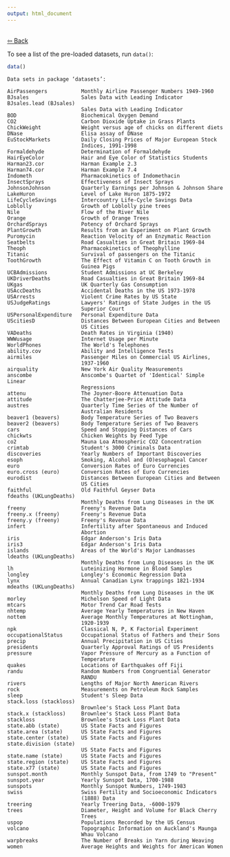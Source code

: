 ```yaml
---
output: html_document
---
```


<br>
[⇦ Back](../../R.html)

To see a list of the pre-loaded datasets, run `data()`:

```r
data()
```

```
Data sets in package ‘datasets’:

AirPassengers           Monthly Airline Passenger Numbers 1949-1960
BJsales                 Sales Data with Leading Indicator
BJsales.lead (BJsales)
                        Sales Data with Leading Indicator
BOD                     Biochemical Oxygen Demand
CO2                     Carbon Dioxide Uptake in Grass Plants
ChickWeight             Weight versus age of chicks on different diets
DNase                   Elisa assay of DNase
EuStockMarkets          Daily Closing Prices of Major European Stock
                        Indices, 1991-1998
Formaldehyde            Determination of Formaldehyde
HairEyeColor            Hair and Eye Color of Statistics Students
Harman23.cor            Harman Example 2.3
Harman74.cor            Harman Example 7.4
Indometh                Pharmacokinetics of Indomethacin
InsectSprays            Effectiveness of Insect Sprays
JohnsonJohnson          Quarterly Earnings per Johnson & Johnson Share
LakeHuron               Level of Lake Huron 1875-1972
LifeCycleSavings        Intercountry Life-Cycle Savings Data
Loblolly                Growth of Loblolly pine trees
Nile                    Flow of the River Nile
Orange                  Growth of Orange Trees
OrchardSprays           Potency of Orchard Sprays
PlantGrowth             Results from an Experiment on Plant Growth
Puromycin               Reaction Velocity of an Enzymatic Reaction
Seatbelts               Road Casualties in Great Britain 1969-84
Theoph                  Pharmacokinetics of Theophylline
Titanic                 Survival of passengers on the Titanic
ToothGrowth             The Effect of Vitamin C on Tooth Growth in
                        Guinea Pigs
UCBAdmissions           Student Admissions at UC Berkeley
UKDriverDeaths          Road Casualties in Great Britain 1969-84
UKgas                   UK Quarterly Gas Consumption
USAccDeaths             Accidental Deaths in the US 1973-1978
USArrests               Violent Crime Rates by US State
USJudgeRatings          Lawyers' Ratings of State Judges in the US
                        Superior Court
USPersonalExpenditure   Personal Expenditure Data
UScitiesD               Distances Between European Cities and Between
                        US Cities
VADeaths                Death Rates in Virginia (1940)
WWWusage                Internet Usage per Minute
WorldPhones             The World's Telephones
ability.cov             Ability and Intelligence Tests
airmiles                Passenger Miles on Commercial US Airlines,
                        1937-1960
airquality              New York Air Quality Measurements
anscombe                Anscombe's Quartet of 'Identical' Simple Linear
                        Regressions
attenu                  The Joyner-Boore Attenuation Data
attitude                The Chatterjee-Price Attitude Data
austres                 Quarterly Time Series of the Number of
                        Australian Residents
beaver1 (beavers)       Body Temperature Series of Two Beavers
beaver2 (beavers)       Body Temperature Series of Two Beavers
cars                    Speed and Stopping Distances of Cars
chickwts                Chicken Weights by Feed Type
co2                     Mauna Loa Atmospheric CO2 Concentration
crimtab                 Student's 3000 Criminals Data
discoveries             Yearly Numbers of Important Discoveries
esoph                   Smoking, Alcohol and (O)esophageal Cancer
euro                    Conversion Rates of Euro Currencies
euro.cross (euro)       Conversion Rates of Euro Currencies
eurodist                Distances Between European Cities and Between
                        US Cities
faithful                Old Faithful Geyser Data
fdeaths (UKLungDeaths)
                        Monthly Deaths from Lung Diseases in the UK
freeny                  Freeny's Revenue Data
freeny.x (freeny)       Freeny's Revenue Data
freeny.y (freeny)       Freeny's Revenue Data
infert                  Infertility after Spontaneous and Induced
                        Abortion
iris                    Edgar Anderson's Iris Data
iris3                   Edgar Anderson's Iris Data
islands                 Areas of the World's Major Landmasses
ldeaths (UKLungDeaths)
                        Monthly Deaths from Lung Diseases in the UK
lh                      Luteinizing Hormone in Blood Samples
longley                 Longley's Economic Regression Data
lynx                    Annual Canadian Lynx trappings 1821-1934
mdeaths (UKLungDeaths)
                        Monthly Deaths from Lung Diseases in the UK
morley                  Michelson Speed of Light Data
mtcars                  Motor Trend Car Road Tests
nhtemp                  Average Yearly Temperatures in New Haven
nottem                  Average Monthly Temperatures at Nottingham,
                        1920-1939
npk                     Classical N, P, K Factorial Experiment
occupationalStatus      Occupational Status of Fathers and their Sons
precip                  Annual Precipitation in US Cities
presidents              Quarterly Approval Ratings of US Presidents
pressure                Vapor Pressure of Mercury as a Function of
                        Temperature
quakes                  Locations of Earthquakes off Fiji
randu                   Random Numbers from Congruential Generator
                        RANDU
rivers                  Lengths of Major North American Rivers
rock                    Measurements on Petroleum Rock Samples
sleep                   Student's Sleep Data
stack.loss (stackloss)
                        Brownlee's Stack Loss Plant Data
stack.x (stackloss)     Brownlee's Stack Loss Plant Data
stackloss               Brownlee's Stack Loss Plant Data
state.abb (state)       US State Facts and Figures
state.area (state)      US State Facts and Figures
state.center (state)    US State Facts and Figures
state.division (state)
                        US State Facts and Figures
state.name (state)      US State Facts and Figures
state.region (state)    US State Facts and Figures
state.x77 (state)       US State Facts and Figures
sunspot.month           Monthly Sunspot Data, from 1749 to "Present"
sunspot.year            Yearly Sunspot Data, 1700-1988
sunspots                Monthly Sunspot Numbers, 1749-1983
swiss                   Swiss Fertility and Socioeconomic Indicators
                        (1888) Data
treering                Yearly Treering Data, -6000-1979
trees                   Diameter, Height and Volume for Black Cherry
                        Trees
uspop                   Populations Recorded by the US Census
volcano                 Topographic Information on Auckland's Maunga
                        Whau Volcano
warpbreaks              The Number of Breaks in Yarn during Weaving
women                   Average Heights and Weights for American Women
```
